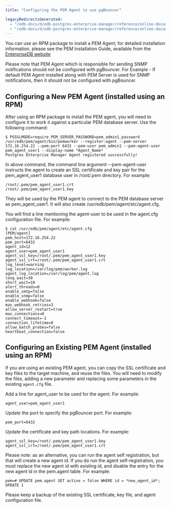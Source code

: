 ```yaml
---
title: "Configuring the PEM Agent to use pgBouncer"

legacyRedirectsGenerated:
  - "/edb-docs/d/edb-postgres-enterprise-manager/reference/online-documentation/8.0/pem_pgbouncer_configuring_pem_agent.html"
  - "/edb-docs/d/edb-postgres-enterprise-manager/reference/online-documentation/latest/pem_pgbouncer_configuring_pem_agent.html"
---
```


<div id="pem_pgbouncer_configuring_pem_agent" class="registered_link"></div>

You can use an RPM package to install a PEM Agent; for detailed installation information, please see the PEM Installation Guide, available from the [EnterpriseDB website](/pem/latest/)

Please note that PEM Agent which is responsible for sending SNMP notifications should not be configured with pgBouncer. For Example - If default PEM Agent installed along with PEM Server is used for SNMP notifications, then it should not be configured with pgBouncer.

## Configuring a New PEM Agent (installed using an RPM)

After using an RPM package to install the PEM agent, you will need to configure it to work it against a particular PEM database server. Use the following command:

```
$ PGSSLMODE=require PEM_SERVER_PASSWORD=pem_admin1_password /usr/edb/pem/agent/bin/pemworker --register-agent --pem-server 172.16.254.22 --pem-port 6432 --pem-user pem_admin1 --pem-agent-user pem_agent_user1 --display-name *Agent_Name*
Postgres Enterprise Manager Agent registered successfully!
```

In above command, the command line argument --pem-agent-user instructs the agent to create an SSL certificate and key pair for the pem_agent_user1 database user in /root/.pem directory. For example:

```
/root/.pem/pem_agent_user1.crt
/root/.pem/pem_agent_user1.key
```

They will be used by the PEM agent to connect to the PEM database server as pem_agent_user1. It will also create /usr/edb/pem/agent/etc/agent.cfg.

You will find a line mentioning the agent-user to be used in the agent.cfg configuration file. For example:

```
$ cat /usr/edb/pem/agent/etc/agent.cfg
[PEM/agent]
pem_host=172.16.254.22
pem_port=6432
agent_id=12
agent_user=pem_agent_user1
agent_ssl_key=/root/.pem/pem_agent_user1.key
agent_ssl_crt=/root/.pem/pem_agent_user1.crt
log_level=warning
log_location=/var/log/pem/worker.log
agent_log_location=/var/log/pem/agent.log
long_wait=30
short_wait=10
alert_threads=0
enable_smtp=false
enable_snmp=false
enable_webhook=false
max_webhook_retries=3
allow_server_restart=true
max_connections=0
connect_timeout=-1
connection_lifetime=0
allow_batch_probes=false
heartbeat_connection=false
```

## Configuring an Existing PEM Agent (installed using an RPM)

If you are using an existing PEM agent, you can copy the SSL certificate and key files to the target machine, and reuse the files. You will need to modify the files, adding a new parameter and replacing some parameters in the existing `agent.cfg` file.

Add a line for agent_user to be used for the agent. For example:

```
agent_user=pem_agent_user1
```

Update the port to specify the pgBouncer port. For example:

```
pem_port=6432
```

Update the certificate and key path locations. For example:

```
agent_ssl_key=/root/.pem/pem_agent_user1.key
agent_ssl_crt=/root/.pem/pem_agent_user1.crt
```

Please note: as an alternative, you can run the agent self registration, but that will create a new agent id. If you do run the agent self-registration, you must replace the new agent id with existing id, and disable the entry for the new agent id in the pem.agent table. For example:

```
pem=# UPDATE pem.agent SET active = false WHERE id = *new_agent_id*;
UPDATE 1
```

Please keep a backup of the existing SSL certificate, key file, and agent configuration file.

